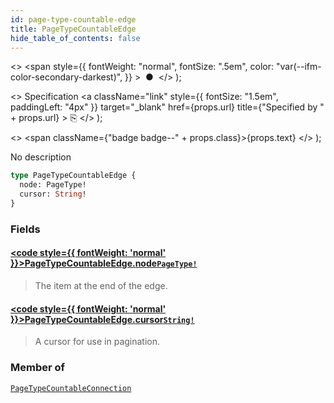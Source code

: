 ```yaml
---
id: page-type-countable-edge
title: PageTypeCountableEdge
hide_table_of_contents: false
---
```


  <>
    <span
      style={{
        fontWeight: "normal",
        fontSize: ".5em",
        color: "var(--ifm-color-secondary-darkest)",
      }}
    >
      &nbsp;●&nbsp;
    </span>
  </>
);

  <>
    Specification
    <a
      className="link"
      style={{ fontSize: "1.5em", paddingLeft: "4px" }}
      target="\_blank"
      href={props.url}
      title={"Specified by " + props.url}
    >
      ⎘
    </a>
  </>
);

  <>
    <span className={"badge badge--" + props.class}>{props.text}</span>
  </>
);

No description

```graphql
type PageTypeCountableEdge {
  node: PageType!
  cursor: String!
}
```

### Fields

#### [<code style={{ fontWeight: 'normal' }}>PageTypeCountableEdge.<b>node</b></code>](#)<Bullet />[`PageType!`](../../api-reference/pages/objects/page-type) <Badge class="secondary" text="non-null"/> <Badge class="secondary" text="object"/> <Badge class="secondary" text="pages"/>

> The item at the end of the edge.

#### [<code style={{ fontWeight: 'normal' }}>PageTypeCountableEdge.<b>cursor</b></code>](#)<Bullet />[`String!`](../../api-reference/miscellaneous/scalars/string) <Badge class="secondary" text="non-null"/> <Badge class="secondary" text="scalar"/> <Badge class="secondary" text="miscellaneous"/>

> A cursor for use in pagination.

### Member of

[`PageTypeCountableConnection`](../../api-reference/miscellaneous/objects/page-type-countable-connection) <Badge class="secondary" text="object"/>
